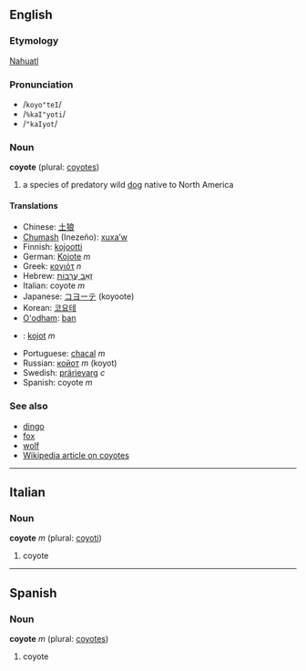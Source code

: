 ==English==

===Etymology===
[[w:Nahuatl|Nahuatl]]

===Pronunciation===
*/<tt>koyo"teI</tt>/
*/<tt>%kaI"yoti</tt>/
*/<tt>"kaIyot</tt>/

===Noun===
'''coyote''' (plural: [[coyotes]])

# a species of predatory wild [[dog]] native to North America

====Translations====
*Chinese: [[土狼]]
*[[Chumash]] (Inezeño): [[xuxaʼw]]
*Finnish: [[kojootti]]
*German: [[Kojote]] ''m''
*Greek: [[κογιότ]] ''n''
*Hebrew: [[זאב ערבות|זְאֵב עֲרָבוֹת]]
*Italian: coyote ''m''
*Japanese: [[コヨーテ]] (koyoote)
*Korean: [[코요테]]
*[[O'odham]]: [[ban]]
*{{pl}}: [[kojot]] ''m''
*Portuguese: [[chacal]] ''m''
*Russian: [[койот]] ''m'' (koyot)
*Swedish: [[prärievarg]] ''c''
*Spanish: coyote ''m''

===See also===
*[[dingo]]
*[[fox]]
*[[wolf]]
*[[w:Coyote|Wikipedia article on coyotes]]

----

==Italian==
===Noun===
'''coyote''' ''m'' (plural: [[coyoti]])

# coyote

----

==Spanish==
===Noun===
'''coyote''' ''m'' (plural: [[coyotes]])

# coyote